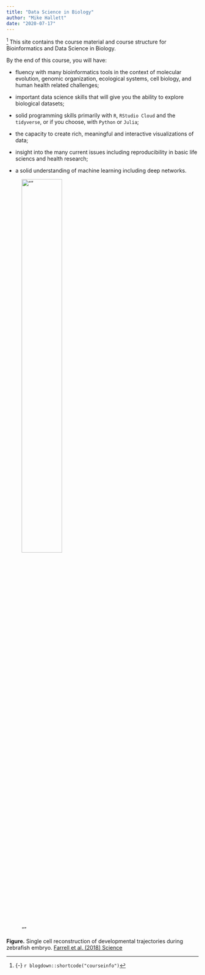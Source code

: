```yaml
---
title: "Data Science in Biology"
author: "Mike Hallett"
date: "2020-07-17"
---
```


^[{-} `r blogdown::shortcode("courseinfo")`] <span class="newthought"> This site contains</span> the course material and  course structure for Bioinformatics and Data Science in Biology.


 
<span class="newthought">By the end of this course,</span> you will have: 
 
- fluency with many bioinformatics tools in the context of molecular evolution, genomic organization, ecological systems,  cell biology, and human health related challenges;

- important data science skills that will give you the ability to explore biological datasets;

- solid programming skills primarily with `R`, `RStudio Cloud` and the  `tidyverse`, or if you choose, with `Python` or `Julia`;

- the capacity to create rich, meaningful and interactive visualizations of  data;

- insight into the many current issues including reproducibility in basic life sciencs and health research; 

- a solid understanding of machine learning including deep networks. 


![""](/images/developmental_trajectory.jpg){width=50%}

<strong>Figure.</strong> Single cell reconstruction of developmental trajectories during zebrafish embryo. [Farrell et al. (2018) Science](https://science.sciencemag.org/content/360/6392/eaar3131) 
